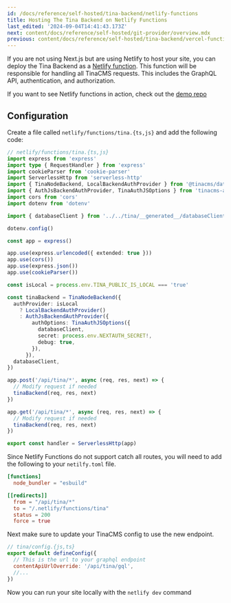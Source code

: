 ```yaml
---
id: /docs/reference/self-hosted/tina-backend/netlify-functions
title: Hosting The Tina Backend on Netlify Functions
last_edited: '2024-09-04T14:41:43.173Z'
next: content/docs/reference/self-hosted/git-provider/overview.mdx
previous: content/docs/reference/self-hosted/tina-backend/vercel-functions.mdx
---
```


If you are not using Next.js but are using Netlify to host your site, you can deploy the Tina Backend as a [Netlify function](https://www.netlify.com/platform/core/functions/). This function will be responsible for handling all TinaCMS requests. This includes the GraphQL API, authentication, and authorization.

If you want to see Netlify functions in action, check out the [demo repo](https://github.com/tinacms/tina-self-hosted-static-demo)

## Configuration

Create a file called `netlify/functions/tina.{ts,js}` and add the following code:

```ts
// netlify/functions/tina.{ts,js}
import express from 'express'
import type { RequestHandler } from 'express'
import cookieParser from 'cookie-parser'
import ServerlessHttp from 'serverless-http'
import { TinaNodeBackend, LocalBackendAuthProvider } from '@tinacms/datalayer'
import { AuthJsBackendAuthProvider, TinaAuthJSOptions } from 'tinacms-authjs'
import cors from 'cors'
import dotenv from 'dotenv'

import { databaseClient } from '../../tina/__generated__/databaseClient'

dotenv.config()

const app = express()

app.use(express.urlencoded({ extended: true }))
app.use(cors())
app.use(express.json())
app.use(cookieParser())

const isLocal = process.env.TINA_PUBLIC_IS_LOCAL === 'true'

const tinaBackend = TinaNodeBackend({
  authProvider: isLocal
    ? LocalBackendAuthProvider()
    : AuthJsBackendAuthProvider({
        authOptions: TinaAuthJSOptions({
          databaseClient,
          secret: process.env.NEXTAUTH_SECRET!,
          debug: true,
        }),
      }),
  databaseClient,
})

app.post('/api/tina/*', async (req, res, next) => {
  // Modify request if needed
  tinaBackend(req, res, next)
})

app.get('/api/tina/*', async (req, res, next) => {
  // Modify request if needed
  tinaBackend(req, res, next)
})

export const handler = ServerlessHttp(app)
```

Since Netlify Functions do not support catch all routes, you will need to add the following to your `netilfy.toml` file.

```toml
[functions]
  node_bundler = "esbuild"

[[redirects]]
  from = "/api/tina/*"
  to = "/.netlify/functions/tina"
  status = 200
  force = true
```

Next make sure to update your TinaCMS config to use the new endpoint.

```js
// tina/config.{js,ts}
export default defineConfig({
  // This is the url to your graphql endpoint
  contentApiUrlOverride: '/api/tina/gql',
  //...
})
```

Now you can run your site locally with the `netlify dev` command
